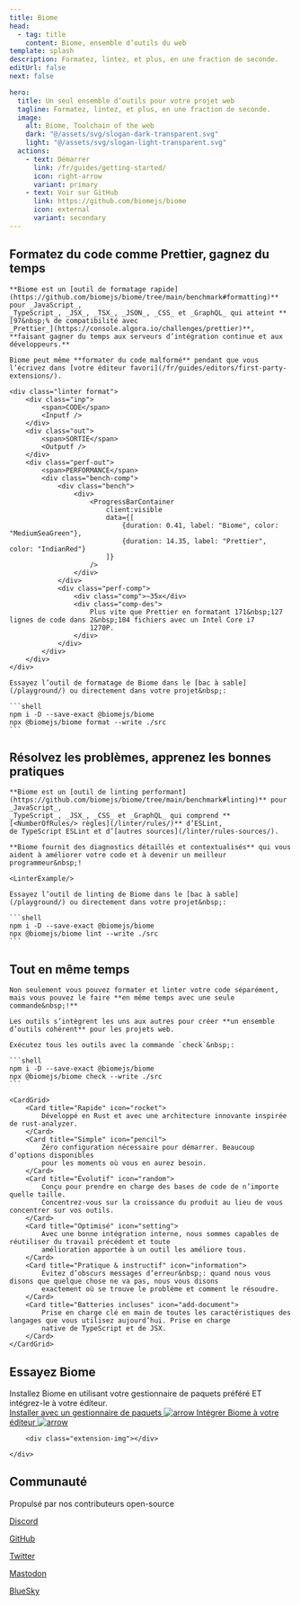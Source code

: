 ```yaml
---
title: Biome
head:
  - tag: title
    content: Biome, ensemble d’outils du web
template: splash
description: Formatez, lintez, et plus, en une fraction de seconde.
editUrl: false
next: false

hero:
  title: Un seul ensemble d’outils pour votre projet web
  tagline: Formatez, lintez, et plus, en une fraction de seconde.
  image:
    alt: Biome, Toolchain of the web
    dark: "@/assets/svg/slogan-dark-transparent.svg"
    light: "@/assets/svg/slogan-light-transparent.svg"
  actions:
    - text: Démarrer
      link: /fr/guides/getting-started/
      icon: right-arrow
      variant: primary
    - text: Voir sur GitHub
      link: https://github.com/biomejs/biome
      icon: external
      variant: secondary
---
```



<div class="gradient"></div>


<div class="hero-code">
    <h2 class="head">Formatez du code comme Prettier, gagnez du temps</h2>

    **Biome est un [outil de formatage rapide](https://github.com/biomejs/biome/tree/main/benchmark#formatting)** pour _JavaScript_,
    _TypeScript_, _JSX_, _TSX_, _JSON_, _CSS_ et _GraphQL_ qui atteint **[97&nbsp;% de compatibilité avec
    _Prettier_](https://console.algora.io/challenges/prettier)**, **faisant gagner du temps aux serveurs d’intégration continue et aux développeurs.**

    Biome peut même **formater du code malformé** pendant que vous l’écrivez dans [votre éditeur favori](/fr/guides/editors/first-party-extensions/).

    <div class="linter format">
        <div class="inp">
            <span>CODE</span>
            <Inputf />
        </div>
        <div class="out">
            <span>SORTIE</span>
            <Outputf />
        </div>
        <div class="perf-out">
            <span>PERFORMANCE</span>
            <div class="bench-comp">
                <div class="bench">
                    <div>
                        <ProgressBarContainer
                            client:visible
                            data={[
                                {duration: 0.41, label: "Biome", color: "MediumSeaGreen"},
                                {duration: 14.35, label: "Prettier", color: "IndianRed"}
                            ]}
                        />
                    </div>
                </div>
                <div class="perf-comp">
                    <div class="comp">~35x</div>
                    <div class="comp-des">
                        Plus vite que Prettier en formatant 171&nbsp;127 lignes de code dans 2&nbsp;104 fichiers avec un Intel Core i7
                        1270P.
                    </div>
                </div>
            </div>
        </div>
    </div>

    Essayez l’outil de formatage de Biome dans le [bac à sable](/playground/) ou directement dans votre projet&nbsp;:

    ```shell
    npm i -D --save-exact @biomejs/biome
    npx @biomejs/biome format --write ./src
    ```
</div>


<div class="hero-code">
    <h2 class="head">Résolvez les problèmes, apprenez les bonnes pratiques</h2>

    **Biome est un [outil de linting performant](https://github.com/biomejs/biome/tree/main/benchmark#linting)** pour _JavaScript_,
    _TypeScript_, _JSX_, _CSS_ et _GraphQL_ qui comprend **[<NumberOfRules/> règles](/linter/rules/)** d’ESLint,
    de TypeScript ESLint et d’[autres sources](/linter/rules-sources/).

    **Biome fournit des diagnostics détaillés et contextualisés** qui vous aident à améliorer votre code et à devenir un meilleur
    programmeur&nbsp;!

    <LinterExample/>

    Essayez l’outil de linting de Biome dans le [bac à sable](/playground/) ou directement dans votre projet&nbsp;:

    ```shell
    npm i -D --save-exact @biomejs/biome
    npx @biomejs/biome lint --write ./src
    ```

</div>


<div class="hero-code">
    <h2 class="head">Tout en même temps</h2>

    Non seulement vous pouvez formater et linter votre code séparément, mais vous pouvez le faire **en même temps avec une seule commande&nbsp;!**

    Les outils s’intègrent les uns aux autres pour créer **un ensemble d’outils cohérent** pour les projets web.

    Exécutez tous les outils avec la commande `check`&nbsp;:

    ```shell
    npm i -D --save-exact @biomejs/biome
    npx @biomejs/biome check --write ./src
    ```

</div>



<div class="card-cnt">

    <CardGrid>
        <Card title="Rapide" icon="rocket">
            Développé en Rust et avec une architecture innovante inspirée de rust-analyzer.
        </Card>
        <Card title="Simple" icon="pencil">
            Zéro configuration nécessaire pour démarrer. Beaucoup d’options disponibles
            pour les moments où vous en aurez besoin.
        </Card>
        <Card title="Évolutif" icon="random">
            Conçu pour prendre en charge des bases de code de n’importe quelle taille.
            Concentrez-vous sur la croissance du produit au lieu de vous concentrer sur vos outils.
        </Card>
        <Card title="Optimisé" icon="setting">
            Avec une bonne intégration interne, nous sommes capables de réutiliser du travail précédent et toute
            amélioration apportée à un outil les améliore tous.
        </Card>
        <Card title="Pratique & instructif" icon="information">
            Évitez d’obscurs messages d’erreur&nbsp;: quand nous vous disons que quelque chose ne va pas, nous vous disons
            exactement où se trouve le problème et comment le résoudre.
        </Card>
        <Card title="Batteries incluses" icon="add-document">
            Prise en charge clé en main de toutes les caractéristiques des langages que vous utilisez aujourd’hui. Prise en charge
            native de TypeScript et de JSX.
        </Card>
    </CardGrid>
</div>
<div class="installation-body">
    <div class="installation">
        <div class="installation-left">
            <h2 class="head">Essayez Biome</h2>
            <div class="installation-description">
                Installez Biome en utilisant votre gestionnaire de paquets préféré ET intégrez-le à votre éditeur.
            </div>
            <a class="installation-biome" href="/fr/guides/getting-started/#installation">
                Installer avec un gestionnaire de paquets
                <Image src={arrow} alt="arrow"/>
            </a>
            <a
                href="/fr/guides/editors/first-party-extensions/"
                class="installation-extension"
            >
                Intégrer Biome à votre éditeur
                <Image src={arrow} alt="arrow"/>
            </a>
        </div>

        <div class="extension-img"></div>

    </div>
</div>

<AwardBanner/>

<div class="community">
    <div class="community-grid"></div>
    <h2 class="head">Communauté</h2>
    <div class="community-connect">
        <div class="community-description">
            Propulsé par nos contributeurs open-source
        </div>
        <div class="community-links">
            <a href="https://biomejs.dev/chat" class="discord">
                <Icon name="discord"/>
                <p>Discord</p>
            </a>
            <a href="https://github.com/biomejs/biome" class="github">
                <Icon name="github"/>
                <p>GitHub</p>
            </a>
            <a href="https://twitter.com/biomejs" class="x">
                <Icon name="x.com"/>
                <p>Twitter</p>
            </a>
            <a href="https://fosstodon.org/@biomejs" class="mastodon">
                <Icon name="mastodon"/>
                <p>Mastodon</p>
            </a>
            <a href="https://bsky.app/profile/biomejs.dev" class="blueSky">
                <Icon name="blueSky"/>
                <p>BlueSky</p>
            </a>
        </div>
    </div>
    <div class="connect">
        <Community/>
    </div>
</div>

<Sponsors title="Sponsors"/>

<Netlify />
